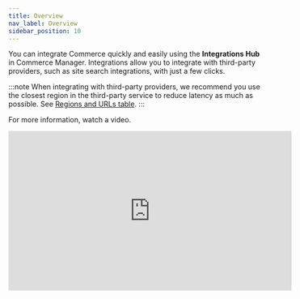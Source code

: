 ```yaml
---
title: Overview
nav_label: Overview
sidebar_position: 10
---
```


You can integrate Commerce quickly and easily using the **Integrations Hub** in Commerce Manager. Integrations allow you to integrate with third-party providers, such as site search integrations, with just a few clicks. 


:::note
When integrating with third-party providers, we recommend you use the closest region in the third-party service to reduce latency as much as possible. See [Regions and URLs table](/guides/Getting-Started/elastic-path-domains#regions-and-ur-ls).
:::

For more information, watch a video.

<iframe width="560" height="315" src="https://www.youtube.com/embed/cA5u83mlQmk" title="Integrations Hub - Build and Editing Deep Dive" frameborder="0" allow="accelerometer; autoplay; clipboard-write; encrypted-media; gyroscope; picture-in-picture; web-share" referrerpolicy="strict-origin-when-cross-origin" allowfullscreen></iframe>
